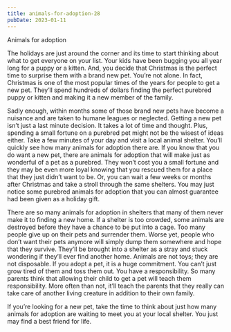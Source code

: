 ```yaml
---
title: animals-for-adoption-28
pubDate: 2023-01-11
---
```


Animals for adoption

The holidays are just around the corner and its time to start thinking about what to get everyone on your list. Your kids have been bugging you all year long for a puppy or a kitten. And, you decide that Christmas is the perfect time to surprise them with a brand new pet. You’re not alone. In fact, Christmas is one of the most popular times of the years for people to get a new pet. They’ll spend hundreds of dollars finding the perfect purebred puppy or kitten and making it a new member of the family.

Sadly enough, within months some of those brand new pets have become a nuisance and are taken to humane leagues or neglected. Getting a new pet isn’t just a last minute decision. It takes a lot of time and thought. Plus, spending a small fortune on a purebred pet might not be the wisest of ideas either. Take a few minutes of your day and visit a local animal shelter. You’ll quickly see how many animals for adoption there are. If you know that you do want a new pet, there are animals for adoption that will make just as wonderful of a pet as a purebred. They won’t cost you a small fortune and they may be even more loyal knowing that you rescued them for a place that they just didn’t want to be. Or, you can wait a few weeks or months after Christmas and take a stroll through the same shelters. You may just notice some purebred animals for adoption that you can almost guarantee had been given as a holiday gift. 

There are so many animals for adoption in shelters that many of them never make it to finding a new home. If a shelter is too crowded, some animals are destroyed before they have a chance to be put into a cage. Too many people give up on their pets and surrender them. Worse yet, people who don’t want their pets anymore will simply dump them somewhere and hope that they survive. They’ll be brought into a shelter as a stray and stuck wondering if they’ll ever find another home. Animals are not toys; they are not disposable. If you adopt a pet, it is a huge commitment. You can’t just grow tired of them and toss them out. You have a responsibility. So many parents think that allowing their child to get a pet will teach them responsibility. More often than not, it’ll teach the parents that they really can take care of another living creature in addition to their own family. 

If you’re looking for a new pet, take the time to think about just how many animals for adoption are waiting to meet you at your local shelter. You just may find a best friend for life.
